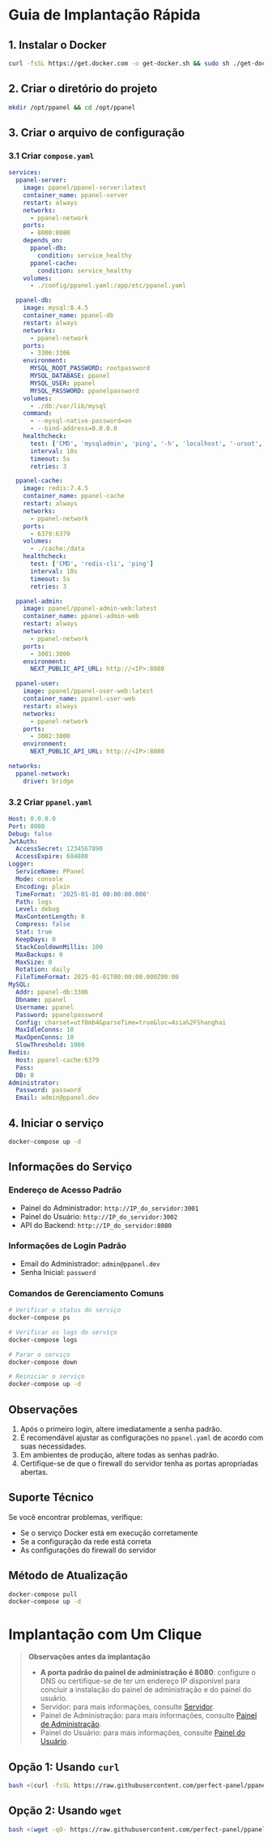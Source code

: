 # Guia de Implantação Rápida

## 1. Instalar o Docker

```bash
curl -fsSL https://get.docker.com -o get-docker.sh && sudo sh ./get-docker.sh
```

## 2. Criar o diretório do projeto

```bash
mkdir /opt/ppanel && cd /opt/ppanel
```

## 3. Criar o arquivo de configuração

### 3.1 Criar `compose.yaml`

```yaml
services:
  ppanel-server:
    image: ppanel/ppanel-server:latest
    container_name: ppanel-server
    restart: always
    networks:
      - ppanel-network
    ports:
      - 8080:8080
    depends_on:
      ppanel-db:
        condition: service_healthy
      ppanel-cache:
        condition: service_healthy
    volumes:
      - ./config/ppanel.yaml:/app/etc/ppanel.yaml

  ppanel-db:
    image: mysql:8.4.5
    container_name: ppanel-db
    restart: always
    networks:
      - ppanel-network
    ports:
      - 3306:3306
    environment:
      MYSQL_ROOT_PASSWORD: rootpassword
      MYSQL_DATABASE: ppanel
      MYSQL_USER: ppanel
      MYSQL_PASSWORD: ppanelpassword
    volumes:
      - ./db:/var/lib/mysql
    command:
      - --mysql-native-password=on
      - --bind-address=0.0.0.0
    healthcheck:
      test: ['CMD', 'mysqladmin', 'ping', '-h', 'localhost', '-uroot', '-prootpassword']
      interval: 10s
      timeout: 5s
      retries: 3

  ppanel-cache:
    image: redis:7.4.5
    container_name: ppanel-cache
    restart: always
    networks:
      - ppanel-network
    ports:
      - 6379:6379
    volumes:
      - ./cache:/data
    healthcheck:
      test: ['CMD', 'redis-cli', 'ping']
      interval: 10s
      timeout: 5s
      retries: 3

  ppanel-admin:
    image: ppanel/ppanel-admin-web:latest
    container_name: ppanel-admin-web
    restart: always
    networks:
      - ppanel-network
    ports:
      - 3001:3000
    environment:
      NEXT_PUBLIC_API_URL: http://<IP>:8080

  ppanel-user:
    image: ppanel/ppanel-user-web:latest
    container_name: ppanel-user-web
    restart: always
    networks:
      - ppanel-network
    ports:
      - 3002:3000
    environment:
      NEXT_PUBLIC_API_URL: http://<IP>:8080

networks:
  ppanel-network:
    driver: bridge
```

### 3.2 Criar `ppanel.yaml`

```yaml
Host: 0.0.0.0
Port: 8080
Debug: false
JwtAuth:
  AccessSecret: 1234567890
  AccessExpire: 604800
Logger:
  ServiceName: PPanel
  Mode: console
  Encoding: plain
  TimeFormat: '2025-01-01 00:00:00.000'
  Path: logs
  Level: debug
  MaxContentLength: 0
  Compress: false
  Stat: true
  KeepDays: 0
  StackCooldownMillis: 100
  MaxBackups: 0
  MaxSize: 0
  Rotation: daily
  FileTimeFormat: 2025-01-01T00:00:00.000Z00:00
MySQL:
  Addr: ppanel-db:3306
  Dbname: ppanel
  Username: ppanel
  Password: ppanelpassword
  Config: charset=utf8mb4&parseTime=true&loc=Asia%2FShanghai
  MaxIdleConns: 10
  MaxOpenConns: 10
  SlowThreshold: 1000
Redis:
  Host: ppanel-cache:6379
  Pass:
  DB: 0
Administrator:
  Password: password
  Email: admin@ppanel.dev
```

## 4. Iniciar o serviço

```bash
docker-compose up -d
```

## Informações do Serviço

### Endereço de Acesso Padrão

- Painel do Administrador: `http://IP_do_servidor:3001`
- Painel do Usuário: `http://IP_do_servidor:3002`
- API do Backend: `http://IP_do_servidor:8080`

### Informações de Login Padrão

- Email do Administrador: `admin@ppanel.dev`
- Senha Inicial: `password`

### Comandos de Gerenciamento Comuns

```bash
# Verificar o status do serviço
docker-compose ps

# Verificar os logs do serviço
docker-compose logs

# Parar o serviço
docker-compose down

# Reiniciar o serviço
docker-compose up -d
```

## Observações

1. Após o primeiro login, altere imediatamente a senha padrão.
2. É recomendável ajustar as configurações no `ppanel.yaml` de acordo com suas necessidades.
3. Em ambientes de produção, altere todas as senhas padrão.
4. Certifique-se de que o firewall do servidor tenha as portas apropriadas abertas.

## Suporte Técnico

Se você encontrar problemas, verifique:

- Se o serviço Docker está em execução corretamente
- Se a configuração da rede está correta
- As configurações do firewall do servidor

## Método de Atualização

```bash
docker-compose pull
docker-compose up -d
```

# Implantação com Um Clique

> **Observações antes da implantação**
>
> - **A porta padrão do painel de administração é 8080**: configure o DNS ou certifique-se de ter um endereço IP disponível para concluir a instalação do painel de administração e do painel do usuário.
> - Servidor: para mais informações, consulte [Servidor](/pt-BR/docs/server/config).
> - Painel de Administração: para mais informações, consulte [Painel de Administração](/pt-BR/docs/admin/config).
> - Painel do Usuário: para mais informações, consulte [Painel do Usuário](/pt-BR/docs/user/config).

## Opção 1: Usando `curl`

```bash
bash <(curl -fsSL https://raw.githubusercontent.com/perfect-panel/ppanel-script/refs/heads/main/install.sh)
```

## Opção 2: Usando `wget`

```bash
bash <(wget -qO- https://raw.githubusercontent.com/perfect-panel/ppanel-script/refs/heads/main/install.sh)
```


<Giscus />
